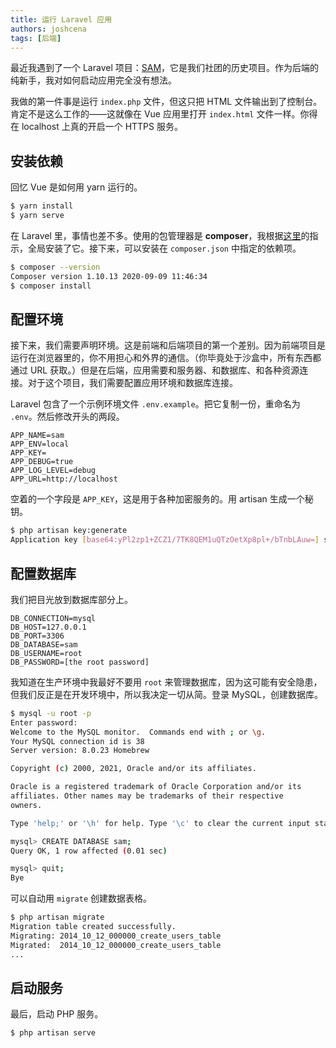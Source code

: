 ```yaml
---
title: 运行 Laravel 应用
authors: joshcena
tags: [后端]
---
```


最近我遇到了一个 Laravel 项目：[SAM](https://github.com/Computerization/sam)，它是我们社团的历史项目。作为后端的纯新手，我对如何启动应用完全没有想法。

我做的第一件事是运行 `index.php` 文件，但这只把 HTML 文件输出到了控制台。肯定不是这么工作的——这就像在 Vue 应用里打开 `index.html` 文件一样。你得在 localhost 上真的开启一个 HTTPS 服务。

<!-- truncate -->

## 安装依赖

回忆 Vue 是如何用 yarn 运行的。

```bash
$ yarn install
$ yarn serve
```

在 Laravel 里，事情也差不多。使用的包管理器是 **composer**，我根据[这里](https://getcomposer.org/doc/00-intro.md#globally)的指示，全局安装了它。接下来，可以安装在 `composer.json` 中指定的依赖项。

```bash
$ composer --version
Composer version 1.10.13 2020-09-09 11:46:34
$ composer install
```

## 配置环境

接下来，我们需要声明环境。这是前端和后端项目的第一个差别。因为前端项目是运行在浏览器里的，你不用担心和外界的通信。（你毕竟处于沙盒中，所有东西都通过 URL 获取。）但是在后端，应用需要和服务器、和数据库、和各种资源连接。对于这个项目，我们需要配置应用环境和数据库连接。

Laravel 包含了一个示例环境文件 `.env.example`。把它复制一份，重命名为 `.env`。然后修改开头的两段。

```text title=".env" {1}
APP_NAME=sam
APP_ENV=local
APP_KEY=
APP_DEBUG=true
APP_LOG_LEVEL=debug
APP_URL=http://localhost
```

空着的一个字段是 `APP_KEY`，这是用于各种加密服务的。用 artisan 生成一个秘钥。

```bash
$ php artisan key:generate
Application key [base64:yPl2zp1+ZCZ1/7TK8QEM1uQTzOetXp8pl+/bTnbLAuw=] set successfully.
```

## 配置数据库

我们把目光放到数据库部分上。

```text title=".env" {4-6}
DB_CONNECTION=mysql
DB_HOST=127.0.0.1
DB_PORT=3306
DB_DATABASE=sam
DB_USERNAME=root
DB_PASSWORD=[the root password]
```

我知道在生产环境中我最好不要用 `root` 来管理数据库，因为这可能有安全隐患，但我们反正是在开发环境中，所以我决定一切从简。登录 MySQL，创建数据库。

```bash
$ mysql -u root -p
Enter password:
Welcome to the MySQL monitor.  Commands end with ; or \g.
Your MySQL connection id is 38
Server version: 8.0.23 Homebrew

Copyright (c) 2000, 2021, Oracle and/or its affiliates.

Oracle is a registered trademark of Oracle Corporation and/or its
affiliates. Other names may be trademarks of their respective
owners.

Type 'help;' or '\h' for help. Type '\c' to clear the current input statement.

mysql> CREATE DATABASE sam;
Query OK, 1 row affected (0.01 sec)

mysql> quit;
Bye
```

可以自动用 `migrate` 创建数据表格。

```bash
$ php artisan migrate
Migration table created successfully.
Migrating: 2014_10_12_000000_create_users_table
Migrated:  2014_10_12_000000_create_users_table
...
```

## 启动服务

最后，启动 PHP 服务。

```bash
$ php artisan serve
```

